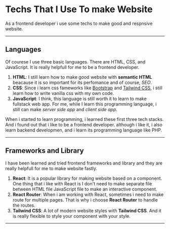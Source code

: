 # Techs That I Use To make Website

As a frontend developer i use some techs to make good and respnsive website.

---

## Languages
Of courese I use three basic languages. There are HTML, CSS, and JavaScript. It is really helpfull for me to be a frontend developer.

1.  **HTML**: I still learn how to make good website with **semantic HTML** beacause it is so important for its perfomance and of course, *SEO*.
2.  **CSS**: Since i learn css fameworks like [Bootstrap](https://getbootstrap.com/) and [Tailwind CSS](https://tailwindcss.com/), i still learn how to write vanilla css with my own code.
3.  **JavaScript**: I think, this language is still worth it to learn to make fullstack web app. For me, while I learn this programming language, i still can make *server side app* and *client side app*.


When i started to learn programming, i learned these first three tech stacks. And i found out that i like to be a frontend developer. although i like it, i also learn backend developmen, and i learn its programming language like PHP.

---

## Frameworks and Library

I have been learned and tried frontend frameworks and library and they are really helpfull for me to make website fastly.

1. **React**: It is a popular library for making website based on a component. One thing that i like with React is I don't need to make separate file between HTML file JavaScript file to make an interactive component.
2. **React Router**: When i am working with React, sometimes i need to make route for multiple pages. That is why i choose **React Router** to handle the routes.
2. **Tailwind CSS**: A lot of modern website styles with **Tailwind CSS**. And it is really flexible to style your component with your style.

---

